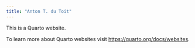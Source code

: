 ```yaml
---
title: "Anton T. du Toit"
---
```


This is a Quarto website.

To learn more about Quarto websites visit <https://quarto.org/docs/websites>.
